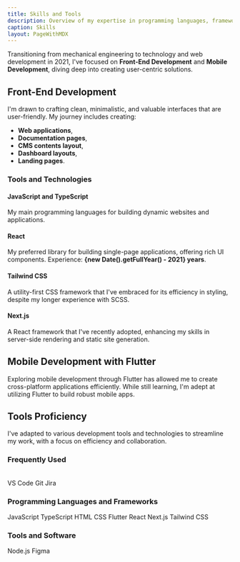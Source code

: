 ```yaml
---
title: Skills and Tools
description: Overview of my expertise in programming languages, frameworks, and tools.
caption: Skills
layout: PageWithMDX
---
```



Transitioning from mechanical engineering to technology and web development in 2021, I've focused on **Front-End Development** and **Mobile Development**, diving deep into creating user-centric solutions.

## Front-End Development

I'm drawn to crafting clean, minimalistic, and valuable interfaces that are user-friendly. My journey includes creating:

- **Web applications**,
- **Documentation pages**,
- **CMS contents layout**,
- **Dashboard layouts**,
- **Landing pages**.

### Tools and Technologies

#### JavaScript and TypeScript

My main programming languages for building dynamic websites and applications.

#### React

My preferred library for building single-page applications, offering rich UI components. Experience: **{new Date().getFullYear() - 2021} years**.

#### Tailwind CSS

A utility-first CSS framework that I've embraced for its efficiency in styling, despite my longer experience with SCSS.

#### Next.js

A React framework that I've recently adopted, enhancing my skills in server-side rendering and static site generation.

## Mobile Development with Flutter

Exploring mobile development through Flutter has allowed me to create cross-platform applications efficiently. While still learning, I'm adept at utilizing Flutter to build robust mobile apps.

## Tools Proficiency

I've adapted to various development tools and technologies to streamline my work, with a focus on efficiency and collaboration.

### Frequently Used

<br />
<HStack spacing={8}>
  <Label indicator={100}>VS Code</Label>
  <Label indicator={100}>Git</Label>
  <Label indicator={80}>Jira</Label>
</HStack>

### Programming Languages and Frameworks

<VStack spacing={12}>
  <HStack spacing={8}>
    <Label indicator={75}>JavaScript</Label>
    <Label indicator={75}>TypeScript</Label>
    <Label indicator={100}>HTML</Label>
    <Label indicator={100}>CSS</Label>
    <Label indicator={15}>Flutter</Label>
  </HStack>
  <HStack spacing={8}>
    <Label indicator={50}>React</Label>
    <Label indicator={20}>Next.js</Label>
    <Label indicator={50}>Tailwind CSS</Label>
  </HStack>
</VStack>

### Tools and Software

<VStack spacing={12}>
  <HStack spacing={8}>
    <Label indicator={100}>Node.js</Label>
    <Label indicator={20}>Figma</Label>
  </HStack>
</VStack>
